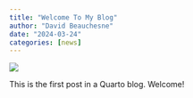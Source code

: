 ```yaml
---
title: "Welcome To My Blog"
author: "David Beauchesne"
date: "2024-03-24"
categories: [news]
---
```


![](thumbnail.jpg)

This is the first post in a Quarto blog. Welcome!

